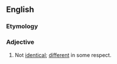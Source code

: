 {{also|non-identical}}

==English==

===Etymology===
{{prefix|en|non|identical}}

===Adjective===
{{en-adj|-}}
# Not [[identical]]; [[different]] in some respect.